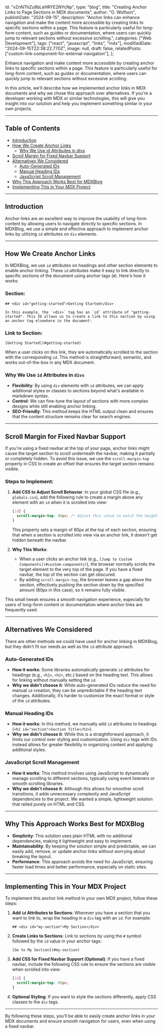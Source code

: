   id: "vZnNThZu9bLeHRYE2NYcNp",
  type: "blog",
  title: "Creating Anchor Links to Page Sections in MDX documents",
  author: "O. Wolfson",
  publishDate: "2024-09-15",
  description:
    "Anchor links can enhance navigation and make the content more accessible by creating links to specific sections within a page. This feature is particularly useful for long-form content, such as guides or documentation, where users can quickly jump to relevant sections without excessive scrolling.",
  categories: ["Web Development"],
  tags: ["react", "javascript", "links", "mdx"],
  modifiedDate: "2024-09-15T22:38:22.770Z",
  image: null,
  draft: false,
  relatedPosts: ["custom-link-component-for-external-navigation"],
};

Enhance navigation and make content more accessible by creating anchor links to specific sections within a page. This feature is particularly useful for long-form content, such as guides or documentation, where users can quickly jump to relevant sections without excessive scrolling.

In this article, we'll describe how we implemented anchor links in MDX documents and why we chose this approach over alternatives. If you're a developer working with MDX or similar technologies, this will give you insight into our solution and help you implement something similar in your own projects.

---

## Table of Contents

- [Introduction](#introduction)
- [How We Create Anchor Links](#how-we-create-anchor-links)
  - [Why We Use id Attributes in divs](#why-we-use-id-attributes-in-divs)
- [Scroll Margin for Fixed Navbar Support](#scroll-margin-for-fixed-navbar-support)
- [Alternatives We Considered](#alternatives-we-considered)
  - [Auto-Generated IDs](#auto-generated-ids)
  - [Manual Heading IDs](#manual-heading-ids)
  - [JavaScript Scroll Management](#javascript-scroll-management)
- [Why This Approach Works Best for MDXBlog](#why-this-approach-works-best-for-mdxblog)
- [Implementing This in Your MDX Project](#implementing-this-in-your-mdx-project)

---

## <div id="introduction">Introduction</div>

Anchor links are an excellent way to improve the usability of long-form content by allowing users to navigate directly to specific sections. In MDXBlog, we use a simple and effective approach to implement anchor links by utilizing `id` attributes on `div` elements.

---

## <div id="how-we-create-anchor-links">How We Create Anchor Links</div>

In MDXBlog, we use `id` attributes on headings and other section elements to enable anchor linking. These `id` attributes make it easy to link directly to specific sections of the document using anchor tags (`#`). Here's how it works:

### Section:

```mdx
## <div id="getting-started">Getting Started</div>

In this example, the `<div>` tag has an `id` attribute of "getting-started". This ID allows us to create a link to this section by using an anchor tag elsewhere in the document:
```

### Link to Section:

```mdx
[Getting Started](#getting-started)
```

When a user clicks on this link, they are automatically scrolled to the section with the corresponding `id`. This method is straightforward, semantic, and works out-of-the-box in any MDX document.

### <div id="why-we-use-id-attributes-in-divs">Why We Use `id` Attributes in `divs`</div>

- **Flexibility**: By using `div` elements with `id` attributes, we can apply additional styles or classes to sections beyond what's available in markdown syntax.
- **Control**: We can fine-tune the layout of sections with more complex designs while still enabling anchor linking.
- **SEO-Friendly**: This method keeps the HTML output clean and ensures that the content structure remains clear for search engines.

---

## <div id="scroll-margin-for-fixed-navbar-support">Scroll Margin for Fixed Navbar Support</div>

If you're using a fixed navbar at the top of your page, anchor links might cause the target section to scroll underneath the navbar, making it partially or completely hidden. To avoid this issue, we use the `scroll-margin-top` property in CSS to create an offset that ensures the target section remains visible.

### Steps to Implement:

1. **Add CSS to Adjust Scroll Behavior**: In your global CSS file (e.g., `globals.css`), add the following rule to create a margin above any element with an `id` when it is scrolled into view:

   ```css
   [id] {
     scroll-margin-top: 80px; /* Adjust this value to match the height of your fixed navbar */
   }
   ```

   This property sets a margin of 80px at the top of each section, ensuring that when a section is scrolled into view via an anchor link, it doesn't get hidden beneath the navbar.

2. **Why This Works**:
   - When a user clicks an anchor link (e.g., `[Jump to Custom Components](#custom-components)`), the browser normally scrolls the target element to the very top of the page. If you have a fixed navbar, the top of the section can get obscured.
   - By adding `scroll-margin-top`, the browser leaves a gap above the section, effectively pushing the section down by the specified amount (80px in this case), so it remains fully visible.

This small tweak ensures a smooth navigation experience, especially for users of long-form content or documentation where anchor links are frequently used.

---

## <div id="alternatives-we-considered">Alternatives We Considered</div>

There are other methods we could have used for anchor linking in MDXBlog, but they didn’t fit our needs as well as the `id` attribute approach.

### <div id="auto-generated-ids">Auto-Generated IDs</div>

- **How it works**: Some libraries automatically generate `id` attributes for headings (e.g., `<h1>`, `<h2>`, etc.) based on the heading text. This allows for linking without manually setting the `id`.
- **Why we didn’t choose it**: While auto-generated IDs reduce the need for manual `id` creation, they can be unpredictable if the heading text changes. Additionally, it’s harder to customize the exact format or style of the `id` attributes.

### <div id="manual-heading-ids">Manual Heading IDs</div>

- **How it works**: In this method, we manually add `id` attributes to headings (`<h2 id="section">Section Title</h2>`).
- **Why we didn’t choose it**: While this is a straightforward approach, it limits our control over styling and customization. Using `div` tags with IDs instead allows for greater flexibility in organizing content and applying additional styles.

### <div id="javascript-scroll-management">JavaScript Scroll Management</div>

- **How it works**: This method involves using JavaScript to dynamically manage scrolling to different sections, typically using event listeners or smooth scrolling libraries.
- **Why we didn’t choose it**: Although this allows for smoother scroll transitions, it adds unnecessary complexity and JavaScript dependencies to the project. We wanted a simple, lightweight solution that relied purely on HTML and CSS.

---

## <div id="why-this-approach-works-best-for-mdxblog">Why This Approach Works Best for MDXBlog</div>

- **Simplicity**: This solution uses plain HTML with no additional dependencies, making it lightweight and easy to implement.
- **Maintainability**: By keeping the solution simple and predictable, we can easily add, remove, or update anchor links without worrying about breaking the layout.
- **Performance**: This approach avoids the need for JavaScript, ensuring faster load times and better performance, especially on static sites.

---

## <div id="implementing-this-in-your-mdx-project">Implementing This in Your MDX Project</div>

To implement this anchor link method in your own MDX project, follow these steps:

1. **Add `id` Attributes to Sections**: Wherever you have a section that you want to link to, wrap the heading in a `div` tag with an `id`. For example:

   ```mdx
   ## <div id="my-section">My Section</div>
   ```

2. **Create Links to Sections**: Link to sections by using the `#` symbol followed by the `id` value in your anchor tags:

   ```mdx
   [Go to My Section](#my-section)
   ```

3. **Add CSS for Fixed Navbar Support (Optional)**: If you have a fixed navbar, include the following CSS rule to ensure the sections are visible when scrolled into view:

   ```css
   [id] {
     scroll-margin-top: 80px;
   }
   ```

4. **Optional Styling**: If you want to style the sections differently, apply CSS classes to the `div` tags.

---

By following these steps, you'll be able to easily create anchor links in your MDX documents and ensure smooth navigation for users, even when using a fixed navbar.
